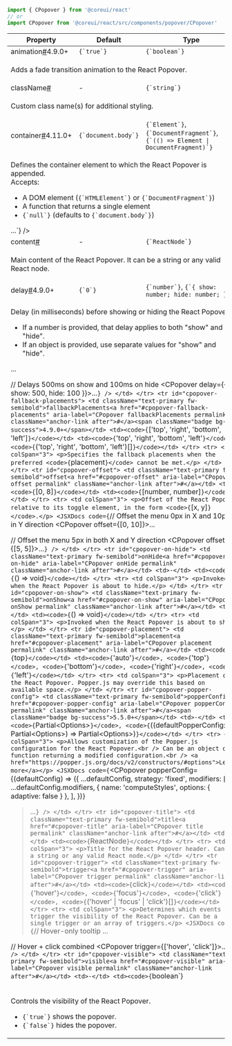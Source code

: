 
```jsx
import { CPopover } from '@coreui/react'
// or
import CPopover from '@coreui/react/src/components/popover/CPopover'
```

<div className="table-responsive table-api border rounded mb-3">
  <table className="table">
    <thead>
      <tr>
        <th>Property</th>
        <th>Default</th>
        <th>Type</th>
      </tr>
    </thead>
    <tbody>
      <tr id="cpopover-animation">
        <td className="text-primary fw-semibold">animation<a href="#cpopover-animation" aria-label="CPopover animation permalink" className="anchor-link after">#</a><span className="badge bg-success">4.9.0+</span></td>
        <td><code>{`true`}</code></td>
        <td><code>{`boolean`}</code></td>
      </tr>
      <tr>
        <td colSpan="3">
          <p>Adds a fade transition animation to the React Popover.</p>
        </td>
      </tr>
      <tr id="cpopover-class-name">
        <td className="text-primary fw-semibold">className<a href="#cpopover-class-name" aria-label="CPopover className permalink" className="anchor-link after">#</a></td>
        <td>-</td>
        <td><code>{`string`}</code></td>
      </tr>
      <tr>
        <td colSpan="3">
          <p>Custom class name(s) for additional styling.</p>
        </td>
      </tr>
      <tr id="cpopover-container">
        <td className="text-primary fw-semibold">container<a href="#cpopover-container" aria-label="CPopover container permalink" className="anchor-link after">#</a><span className="badge bg-success">4.11.0+</span></td>
        <td><code>{`document.body`}</code></td>
        <td><code>{`Element`}</code>, <code>{`DocumentFragment`}</code>, <code>{`(() => Element | DocumentFragment)`}</code></td>
      </tr>
      <tr>
        <td colSpan="3">
          <p>Defines the container element to which the React Popover is appended.<br />
Accepts:</p>
<ul>
<li>A DOM element (<code>{`HTMLElement`}</code> or <code>{`DocumentFragment`}</code>)</li>
<li>A function that returns a single element</li>
<li><code>{`null`}</code> (defaults to <code>{`document.body`}</code>)</li>
</ul>
        <JSXDocs code={`<CPopover container={document.getElementById('my-container')}>...</CPopover>`} />
        </td>
      </tr>
      <tr id="cpopover-content">
        <td className="text-primary fw-semibold">content<a href="#cpopover-content" aria-label="CPopover content permalink" className="anchor-link after">#</a></td>
        <td>-</td>
        <td><code>{`ReactNode`}</code></td>
      </tr>
      <tr>
        <td colSpan="3">
          <p>Main content of the React Popover. It can be a string or any valid React node.</p>
        </td>
      </tr>
      <tr id="cpopover-delay">
        <td className="text-primary fw-semibold">delay<a href="#cpopover-delay" aria-label="CPopover delay permalink" className="anchor-link after">#</a><span className="badge bg-success">4.9.0+</span></td>
        <td><code>{`0`}</code></td>
        <td><code>{`number`}</code>, <code>{`{ show: number; hide: number; }`}</code></td>
      </tr>
      <tr>
        <td colSpan="3">
          <p>Delay (in milliseconds) before showing or hiding the React Popover.</p>
<ul>
<li>If a number is provided, that delay applies to both "show" and "hide".</li>
<li>If an object is provided, use separate values for "show" and "hide".</li>
</ul>
        <JSXDocs code={`// Delays 300ms on both show and hide
<CPopover delay={300}>...</CPopover>

// Delays 500ms on show and 100ms on hide
<CPopover delay={{ show: 500, hide: 100 }}>...</CPopover>`} />
        </td>
      </tr>
      <tr id="cpopover-fallback-placements">
        <td className="text-primary fw-semibold">fallbackPlacements<a href="#cpopover-fallback-placements" aria-label="CPopover fallbackPlacements permalink" className="anchor-link after">#</a><span className="badge bg-success">4.9.0+</span></td>
        <td><code>{`['top', 'right', 'bottom', 'left']`}</code></td>
        <td><code>{`'top', 'right', 'bottom', 'left'`}</code>, <code>{`('top', 'right', 'bottom', 'left')[]`}</code></td>
      </tr>
      <tr>
        <td colSpan="3">
          <p>Specifies the fallback placements when the preferred <code>{`placement`}</code> cannot be met.</p>
        </td>
      </tr>
      <tr id="cpopover-offset">
        <td className="text-primary fw-semibold">offset<a href="#cpopover-offset" aria-label="CPopover offset permalink" className="anchor-link after">#</a></td>
        <td><code>{`[0, 8]`}</code></td>
        <td><code>{`[number, number]`}</code></td>
      </tr>
      <tr>
        <td colSpan="3">
          <p>Offset of the React Popover relative to its toggle element, in the form <code>{`[x, y]`}</code>.</p>
        <JSXDocs code={`// Offset the menu 0px in X and 10px in Y direction
<CPopover offset={[0, 10]}>...</CPopover>

// Offset the menu 5px in both X and Y direction
<CPopover offset={[5, 5]}>...</CPopover>`} />
        </td>
      </tr>
      <tr id="cpopover-on-hide">
        <td className="text-primary fw-semibold">onHide<a href="#cpopover-on-hide" aria-label="CPopover onHide permalink" className="anchor-link after">#</a></td>
        <td>-</td>
        <td><code>{`() => void`}</code></td>
      </tr>
      <tr>
        <td colSpan="3">
          <p>Invoked when the React Popover is about to hide.</p>
        </td>
      </tr>
      <tr id="cpopover-on-show">
        <td className="text-primary fw-semibold">onShow<a href="#cpopover-on-show" aria-label="CPopover onShow permalink" className="anchor-link after">#</a></td>
        <td>-</td>
        <td><code>{`() => void`}</code></td>
      </tr>
      <tr>
        <td colSpan="3">
          <p>Invoked when the React Popover is about to show.</p>
        </td>
      </tr>
      <tr id="cpopover-placement">
        <td className="text-primary fw-semibold">placement<a href="#cpopover-placement" aria-label="CPopover placement permalink" className="anchor-link after">#</a></td>
        <td><code>{`top`}</code></td>
        <td><code>{`'auto'`}</code>, <code>{`'top'`}</code>, <code>{`'bottom'`}</code>, <code>{`'right'`}</code>, <code>{`'left'`}</code></td>
      </tr>
      <tr>
        <td colSpan="3">
          <p>Placement of the React Popover. Popper.js may override this based on available space.</p>
        </td>
      </tr>
      <tr id="cpopover-popper-config">
        <td className="text-primary fw-semibold">popperConfig<a href="#cpopover-popper-config" aria-label="CPopover popperConfig permalink" className="anchor-link after">#</a><span className="badge bg-success">5.5.0+</span></td>
        <td>-</td>
        <td><code>{`Partial\<Options>`}</code>, <code>{`((defaultPopperConfig: Partial\<Options>) => Partial\<Options>)`}</code></td>
      </tr>
      <tr>
        <td colSpan="3">
          <p>Allows customization of the Popper.js configuration for the React Popover.<br />
Can be an object or a function returning a modified configuration.<br />
<a href="https://popper.js.org/docs/v2/constructors/#options">Learn more</a></p>
        <JSXDocs code={`<CPopover
  popperConfig={(defaultConfig) => ({
    ...defaultConfig,
    strategy: 'fixed',
    modifiers: [
      ...defaultConfig.modifiers,
      { name: 'computeStyles', options: { adaptive: false } },
    ],
  })}
>...</CPopover>`} />
        </td>
      </tr>
      <tr id="cpopover-title">
        <td className="text-primary fw-semibold">title<a href="#cpopover-title" aria-label="CPopover title permalink" className="anchor-link after">#</a></td>
        <td>-</td>
        <td><code>{`ReactNode`}</code></td>
      </tr>
      <tr>
        <td colSpan="3">
          <p>Title for the React Popover header. Can be a string or any valid React node.</p>
        </td>
      </tr>
      <tr id="cpopover-trigger">
        <td className="text-primary fw-semibold">trigger<a href="#cpopover-trigger" aria-label="CPopover trigger permalink" className="anchor-link after">#</a></td>
        <td><code>{`click`}</code></td>
        <td><code>{`'hover'`}</code>, <code>{`'focus'`}</code>, <code>{`'click'`}</code>, <code>{`('hover' | 'focus' | 'click')[]`}</code></td>
      </tr>
      <tr>
        <td colSpan="3">
          <p>Determines which events trigger the visibility of the React Popover. Can be a single trigger or an array of triggers.</p>
        <JSXDocs code={`// Hover-only tooltip
<CPopover trigger="hover">...</CPopover>

// Hover + click combined
<CPopover trigger={['hover', 'click']}>...</CPopover>`} />
        </td>
      </tr>
      <tr id="cpopover-visible">
        <td className="text-primary fw-semibold">visible<a href="#cpopover-visible" aria-label="CPopover visible permalink" className="anchor-link after">#</a></td>
        <td>-</td>
        <td><code>{`boolean`}</code></td>
      </tr>
      <tr>
        <td colSpan="3">
          <p>Controls the visibility of the React Popover.</p>
<ul>
<li><code>{`true`}</code> shows the popover.</li>
<li><code>{`false`}</code> hides the popover.</li>
</ul>
        </td>
      </tr>
    </tbody>
  </table>
</div>
